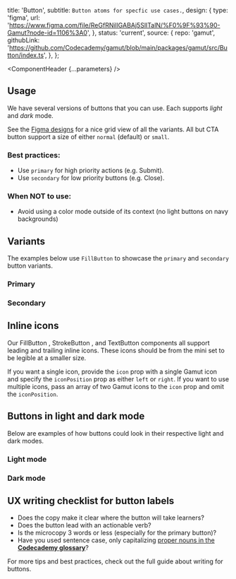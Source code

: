 


  title: 'Button',
  subtitle: `Button atoms for specfic use cases.`,
  design: {
    type: 'figma',
    url: 'https://www.figma.com/file/ReGfRNillGABAj5SlITalN/%F0%9F%93%90-Gamut?node-id=1106%3A0',
  },
  status: 'current',
  source: {
    repo: 'gamut',
    githubLink:
      'https://github.com/Codecademy/gamut/blob/main/packages/gamut/src/Button/index.ts',
  },
};

<Meta of={ButtonStories} />

<ComponentHeader {...parameters} />

## Usage

We have several versions of buttons that you can use.
Each supports _light_ and _dark_ mode.

See the [Figma designs](https://www.figma.com/file/ReGfRNillGABAj5SlITalN/%F0%9F%93%90-Gamut?node-id=1106%3A0) for a nice grid view of all the variants.
All but CTA button support a size of either `normal` (default) or `small`.

### Best practices:

- Use `primary` for high priority actions (e.g. Submit).
- Use `secondary` for low priority buttons (e.g. Close).

### When NOT to use:

- Avoid using a color mode outside of its context (no light buttons on navy backgrounds)

## Variants

The examples below use `FillButton` to showcase the `primary` and `secondary` button variants.

### Primary

<Canvas of={ButtonStories.Primary} />

### Secondary

<Canvas of={ButtonStories.Secondary} />

## Inline icons

Our <LinkTo id="Atoms/Buttons/FillButton">FillButton </LinkTo>, <LinkTo id="Atoms/Buttons/StrokeButton">StrokeButton </LinkTo>, and <LinkTo id="Atoms/Buttons/TextButton">TextButton</LinkTo> components all support leading and trailing inline icons. These icons should be from the mini set to be legible at a smaller size.

If you want a single icon, provide the `icon` prop with a single Gamut icon and specify the `iconPosition` prop as either `left` or `right`. If you want to use multiple icons, pass an array of two Gamut icons to the `icon` prop and omit the `iconPosition`.

<Canvas of={ButtonStories.InlineIcons} />

## Buttons in light and dark mode

Below are examples of how buttons could look in their respective light and dark modes.

### Light mode

<Canvas of={ButtonStories.ButtonsLightMode} />

### Dark mode

<Canvas of={ButtonStories.ButtonsDarkMode} />

## UX writing checklist for button labels

- Does the copy make it clear where the button will take learners?
- Does the button lead with an actionable verb?
- Is the microcopy 3 words or less (especially for the primary button)?
- Have you used sentence case, only capitalizing [proper nouns in the **Codecademy glossary**](https://skillsoftdev.atlassian.net/wiki/spaces/UXW/database/4447175693?savedViewId=9b4c57a9-0cfb-42b0-97c5-08a87e8a2c84)?

For more tips and best practices, check out the full guide about <LinkTo id="UX Writing/Component guidelines/Buttons">writing for buttons</LinkTo>.
